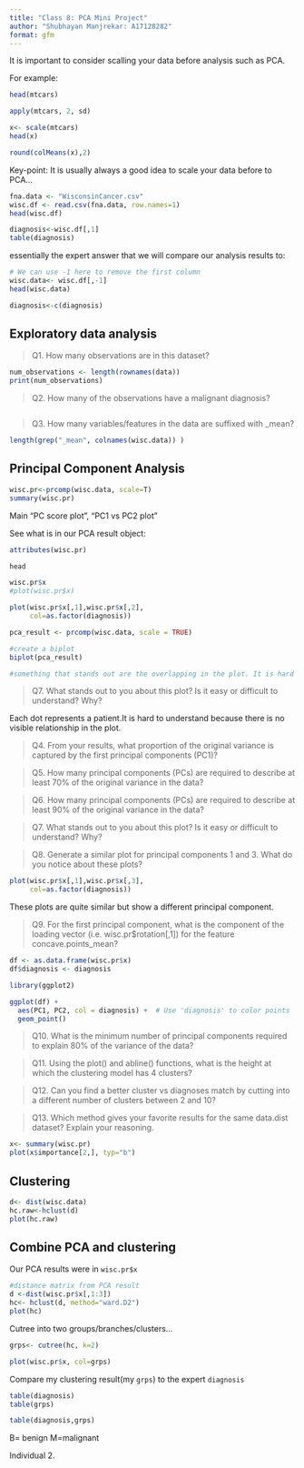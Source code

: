 ```yaml
---
title: "Class 8: PCA Mini Project"
author: "Shubhayan Manjrekar: A17128282"
format: gfm
---
```



It is important to consider scalling your data before analysis such as PCA. 

For example:

```r
head(mtcars)
```

```r
apply(mtcars, 2, sd)
```



```r
x<- scale(mtcars)
head(x)
```



```r
round(colMeans(x),2)
```


Key-point: It is usually always a good idea to scale your data before to PCA...


```r
fna.data <- "WisconsinCancer.csv"
wisc.df <- read.csv(fna.data, row.names=1)
head(wisc.df)
```


```r
diagnosis<-wisc.df[,1]
table(diagnosis)
```


essentially the expert answer that we will compare our analysis results to:

```r
# We can use -1 here to remove the first column
wisc.data<- wisc.df[,-1]
head(wisc.data)
```


```r
diagnosis<-c(diagnosis)
```


## Exploratory data analysis

> Q1. How many observations are in this dataset?


```r
num_observations <- length(rownames(data))
print(num_observations)
```

> Q2. How many of the observations have a malignant diagnosis?


```r

```


> Q3. How many variables/features in the data are suffixed with _mean?



```r

length(grep("_mean", colnames(wisc.data)) )
```


## Principal Component Analysis

```r
wisc.pr<-prcomp(wisc.data, scale=T)
summary(wisc.pr)
```




Main "PC score plot", "PC1 vs PC2 plot"


See what is in our PCA result object:


```r
attributes(wisc.pr)
```


```r
head
```


```r
wisc.pr$x
#plot(wisc.pr$x)
```







```r
plot(wisc.pr$x[,1],wisc.pr$x[,2], 
     col=as.factor(diagnosis))
```



```r
pca_result <- prcomp(wisc.data, scale = TRUE)

#create a biplot
biplot(pca_result)

#something that stands out are the overlapping in the plot. It is hard to understand because there is no visible relationship in the plot.
```


>Q7. What stands out to you about this plot? Is it easy or difficult to understand? Why?

Each dot represents a patient.It is hard to understand because there is no visible relationship in the plot.


> Q4. From your results, what proportion of the original variance is captured by the first principal components (PC1)?


> Q5. How many principal components (PCs) are required to describe at least 70% of the original variance in the data?


> Q6. How many principal components (PCs) are required to describe at least 90% of the original variance in the data?

>Q7. What stands out to you about this plot? Is it easy or difficult to understand? Why?

> Q8. Generate a similar plot for principal components 1 and 3. What do you notice about these plots?

```r
plot(wisc.pr$x[,1],wisc.pr$x[,3], 
     col=as.factor(diagnosis))
```

These plots are quite similar but show a different principal component.


> Q9. For the first principal component, what is the component of the loading vector (i.e. wisc.pr$rotation[,1]) for the feature concave.points_mean?


```r
df <- as.data.frame(wisc.pr$x)
df$diagnosis <- diagnosis

library(ggplot2)

ggplot(df) + 
  aes(PC1, PC2, col = diagnosis) +  # Use 'diagnosis' to color points
  geom_point() 
```




> Q10. What is the minimum number of principal components required to explain 80% of the variance of the data?




> Q11. Using the plot() and abline() functions, what is the height at which the clustering model has 4 clusters?





>Q12. Can you find a better cluster vs diagnoses match by cutting into a different number of clusters between 2 and 10?






>Q13. Which method gives your favorite results for the same data.dist dataset? Explain your reasoning.








```r
x<- summary(wisc.pr)
plot(x$importance[2,], typ="b")
```



## Clustering

```r
d<- dist(wisc.data)
hc.raw<-hclust(d)
plot(hc.raw)
```




## Combine PCA and clustering

Our PCA results were in `wisc.pr$x` 

```r
#distance matrix from PCA result
d <-dist(wisc.pr$x[,1:3])
hc<- hclust(d, method="ward.D2")
plot(hc)
```

Cutree into two groups/branches/clusters...

```r
grps<- cutree(hc, k=2)
```

```r
plot(wisc.pr$x, col=grps)
```




Compare my clustering result(my `grps`) to the expert `diagnosis`

```r
table(diagnosis)
table(grps)
```


```r
table(diagnosis,grps)
```

B= benign
M=malignant




Individual 2.
